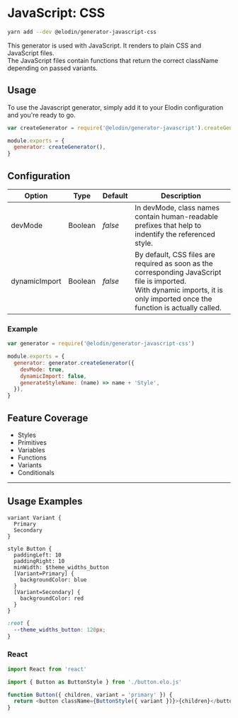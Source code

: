 

# JavaScript: CSS

```bash
yarn add --dev @elodin/generator-javascript-css
```

This generator is used with JavaScript. It renders to plain CSS and JavaScript files.<br />
The JavaScript files contain functions that return the correct className depending on passed variants.

## Usage

To use the Javascript generator, simply add it to your Elodin configuration and you're ready to go.

```javascript name=elodin.config.js
var createGenerator = require('@elodin/generator-javascript').createGenerator

module.exports = {
  generator: createGenerator(),
}
```

## Configuration

| Option        | Type    | Default | Description                                                                                                                                                                       |
| ------------- | ------- | ------- | --------------------------------------------------------------------------------------------------------------------------------------------------------------------------------- |
| devMode       | Boolean | _false_ | In devMode, class names contain human-readable prefixes that help to indentify the referenced style.                                                                              |
| dynamicImport | Boolean | _false_ | By default, CSS files are required as soon as the corresponding JavaScript file is imported.<br />With dynamic imports, it is only imported once the function is actually called. |

### Example

```javascript name=elodin.config.js
var generator = require('@elodin/generator-javascript-css')

module.exports = {
  generator: generator.createGenerator({
    devMode: true,
    dynamicImport: false,
    generateStyleName: (name) => name + 'Style',
  }),
}
```

## Feature Coverage

- Styles
- Primitives
- Variables
- Functions
- Variants
- Conditionals

---

## Usage Examples

```elo name=button.elo
variant Variant {
  Primary
  Secondary
}

style Button {
  paddingLeft: 10
  paddingRight: 10
  minWidth: $theme_widths_button
  [Variant=Primary] {
    backgroundColor: blue
  }
  [Variant=Secondary] {
    backgroundColor: red
  }
}
```

```css name=root.css
:root {
  --theme_widths_button: 120px;
}
```

### React

```javascript name=Button.js
import React from 'react'

import { Button as ButtonStyle } from './button.elo.js'

function Button({ children, variant = 'primary' }) {
  return <button className={ButtonStyle({ variant })}>{children}</button>
}
```
